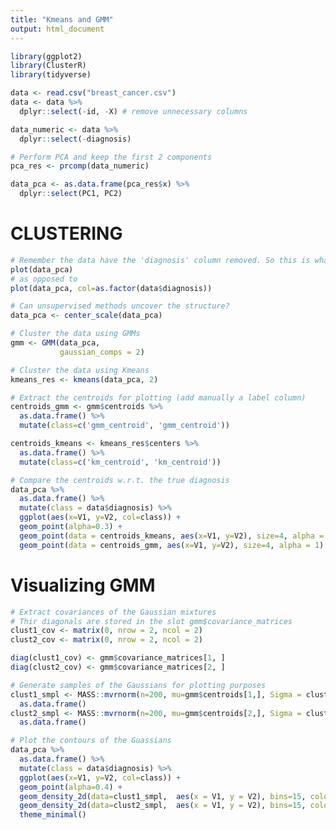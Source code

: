```yaml
---
title: "Kmeans and GMM"
output: html_document
---
```


```r
library(ggplot2)
library(ClusterR)
library(tidyverse)

data <- read.csv("breast_cancer.csv")
data <- data %>% 
  dplyr::select(-id, -X) # remove unnecessary columns

data_numeric <- data %>% 
  dplyr::select(-diagnosis)
```

```r
# Perform PCA and keep the first 2 components
pca_res <- prcomp(data_numeric)

data_pca <- as.data.frame(pca_res$x) %>%
  dplyr::select(PC1, PC2)
```

# CLUSTERING
```r
# Remember the data have the 'diagnosis' column removed. So this is what you are working with
plot(data_pca)
# as opposed to
plot(data_pca, col=as.factor(data$diagnosis))

# Can unsupervised methods uncover the structure?
data_pca <- center_scale(data_pca)

# Cluster the data using GMMs
gmm <- GMM(data_pca,
           gaussian_comps = 2)

# Cluster the data using Kmeans
kmeans_res <- kmeans(data_pca, 2)

# Extract the centroids for plotting (add manually a label column)
centroids_gmm <- gmm$centroids %>% 
  as.data.frame() %>%
  mutate(class=c('gmm_centroid', 'gmm_centroid'))

centroids_kmeans <- kmeans_res$centers %>%
  as.data.frame() %>%
  mutate(class=c('km_centroid', 'km_centroid'))

# Compare the centroids w.r.t. the true diagnosis
data_pca %>%
  as.data.frame() %>%
  mutate(class = data$diagnosis) %>%
  ggplot(aes(x=V1, y=V2, col=class)) +
  geom_point(alpha=0.3) +
  geom_point(data = centroids_kmeans, aes(x=V1, y=V2), size=4, alpha = 1) +
  geom_point(data = centroids_gmm, aes(x=V1, y=V2), size=4, alpha = 1)
```

# Visualizing GMM
```r
# Extract covariances of the Gaussian mixtures
# Thir diagonals are stored in the slot gmm$covariance_matrices
clust1_cov <- matrix(0, nrow = 2, ncol = 2)
clust2_cov <- matrix(0, nrow = 2, ncol = 2)

diag(clust1_cov) <- gmm$covariance_matrices[1, ]
diag(clust2_cov) <- gmm$covariance_matrices[2, ]

# Generate samples of the Gaussians for plotting purposes
clust1_smpl <- MASS::mvrnorm(n=200, mu=gmm$centroids[1,], Sigma = clust1_cov) %>%
  as.data.frame()
clust2_smpl <- MASS::mvrnorm(n=200, mu=gmm$centroids[2,], Sigma = clust2_cov) %>%
  as.data.frame()

# Plot the contours of the Guassians
data_pca %>%
  as.data.frame() %>%
  mutate(class = data$diagnosis) %>%
  ggplot(aes(x=V1, y=V2, col=class)) +
  geom_point(alpha=0.4) +
  geom_density_2d(data=clust1_smpl,  aes(x = V1, y = V2), bins=15, color='blue') +
  geom_density_2d(data=clust2_smpl,  aes(x = V1, y = V2), bins=15, color='red') +
  theme_minimal()

```
